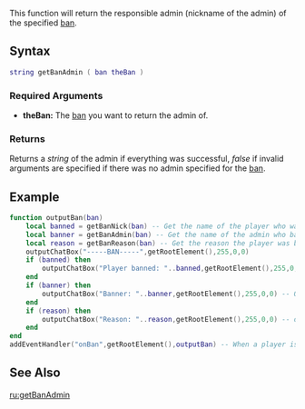  
{{Server function}}
This function will return the responsible admin (nickname of the admin) of the specified [[/ban.md|ban]].

==Syntax== 
<syntaxhighlight lang="lua">
string getBanAdmin ( ban theBan )
</syntaxhighlight>

===Required Arguments=== 
*'''theBan:''' The [[/ban.md|ban]] you want to return the admin of.

===Returns===
Returns a ''string'' of the admin if everything was successful, ''false'' if invalid arguments are specified if there was no admin specified for the [[/ban.md|ban]].

==Example==
<syntaxhighlight lang="lua">
function outputBan(ban)
	local banned = getBanNick(ban) -- Get the name of the player who was banned
	local banner = getBanAdmin(ban) -- Get the name of the admin who banned the player
	local reason = getBanReason(ban) -- Get the reason the player was banned
	outputChatBox("-----BAN-----",getRootElement(),255,0,0)
	if (banned) then
		outputChatBox("Player banned: "..banned,getRootElement(),255,0,0) -- Output the player name who was banned
	end
	if (banner) then
		outputChatBox("Banner: "..banner,getRootElement(),255,0,0) -- Output the admin name who performed the ban
	end
	if (reason) then
		outputChatBox("Reason: "..reason,getRootElement(),255,0,0) -- outputt the reason the player was banned
	end
end
addEventHandler("onBan",getRootElement(),outputBan) -- When a player is banned trigger the outputBan function
</syntaxhighlight>

==See Also==
{{Admin functions}}
[[/ru:getBanAdmin.md|ru:getBanAdmin]]